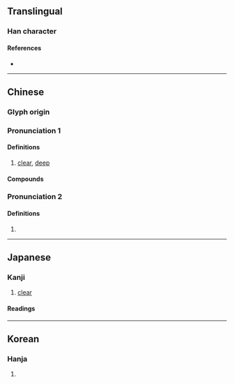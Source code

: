 {{also|浏}}
{{character info/new}}
==Translingual==

===Han character===
{{Han char|rn=85|rad=水|as=15|sn=18|four=32100|canj=EHCN|ids=⿰氵劉}}

====References====
* {{Han ref|kx=0659.110|dkj=18607|dj=1069.070|hdz=31780.040|uh=700F|ud=28687|bh=C273|bd=49779}}

----

==Chinese==
{{zh-forms|s=浏}}

===Glyph origin===
{{Han etym}}

===Pronunciation 1===
{{zh-pron
|m=liú
|c=lau4
|mn=liû
|mc=y
|oc=y
|cat=a
}}

====Definitions====
{{zh-hanzi}}

# {{lb|zh|of [[water]]}} [[clear]], [[deep]]

====Compounds====
{{zh-der|瀏亮|瀏海|瀏瀏|瀏覽|瀏覽器}}

===Pronunciation 2===
{{zh-pron
|m=liū
}}

====Definitions====
{{zh-hanzi}}

# {{zh-alt-form|溜|tr=-|to sneak off}}

----

==Japanese==

===Kanji===
{{ja-kanji|grade=|rs=水15}}

# [[clear]]

====Readings====
{{ja-readings
|goon=る
|kanon=りゅう<りう
|kun=きよ-い}}

----

==Korean==

===Hanja===
{{ko-hanja|hangeul=[[류]]>[[유]]|eumhun=|rv=ryu>yu|mr=ryu>yu|y=lyu>yu}}

# {{defn|lang=ko|sort=水15}}